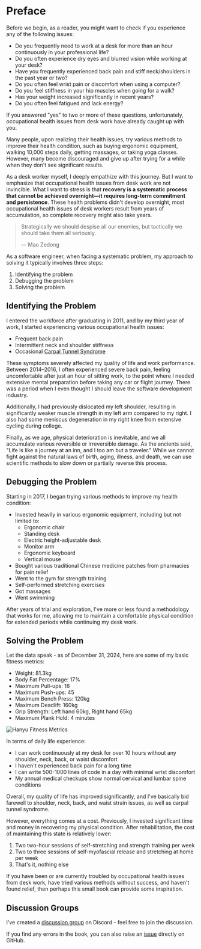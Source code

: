 # Preface

Before we begin, as a reader, you might want to check if you experience any of
the following issues:

- Do you frequently need to work at a desk for more than an hour continuously in
  your professional life?
- Do you often experience dry eyes and blurred vision while working at your
  desk?
- Have you frequently experienced back pain and stiff neck/shoulders in the past
  year or two?
- Do you often feel wrist pain or discomfort when using a computer?
- Do you feel stiffness in your hip muscles when going for a walk?
- Has your weight increased significantly in recent years?
- Do you often feel fatigued and lack energy?

If you answered "yes" to two or more of these questions, unfortunately,
occupational health issues from desk work have already caught up with you.

Many people, upon realizing their health issues, try various methods to improve
their health condition, such as buying ergonomic equipment, walking 10,000 steps
daily, getting massages, or taking yoga classes. However, many become
discouraged and give up after trying for a while when they don't see significant
results.

As a desk worker myself, I deeply empathize with this journey. But I want to
emphasize that occupational health issues from desk work are not invincible.
What I want to stress is that **recovery is a systematic process that cannot be
achieved overnight—it requires long-term commitment and persistence**. These
health problems didn't develop overnight, most occupational health issues of
desk workers result from years of accumulation, so complete recovery might also
take years.

> Strategically we should despise all our enemies, but tactically we should
> take them all seriously.
>
> — Mao Zedong

As a software engineer, when facing a systematic problem, my approach to solving
it typically involves three steps:

1. Identifying the problem
2. Debugging the problem
3. Solving the problem

## Identifying the Problem

I entered the workforce after graduating in 2011, and by my third year of work,
I started experiencing various occupational health issues:

- Frequent back pain
- Intermittent neck and shoulder stiffness
- Occasional [Carpal Tunnel
  Syndrome](https://www.mayoclinic.org/diseases-conditions/carpal-tunnel-syndrome/symptoms-causes/syc-20355603)

These symptoms severely affected my quality of life and work performance.
Between 2014–2016, I often experienced severe back pain, feeling uncomfortable
after just an hour of sitting work, to the point where I needed extensive mental
preparation before taking any car or flight journey. There was a period when I
even thought I should leave the software development industry.

Additionally, I had previously dislocated my left shoulder, resulting in
significantly weaker muscle strength in my left arm compared to my right. I also
had some meniscus degeneration in my right knee from extensive cycling during
college.

Finally, as we age, physical deterioration is inevitable, and we all accumulate
various reversible or irreversible damage. As the ancients said, "Life is like a
journey at an inn, and I too am but a traveler." While we cannot fight against
the natural laws of birth, aging, illness, and death, we can use scientific
methods to slow down or partially reverse this process.

## Debugging the Problem

Starting in 2017, I began trying various methods to improve my health condition:

- Invested heavily in various ergonomic equipment, including but not limited to:
  - Ergonomic chair
  - Standing desk
  - Electric height-adjustable desk
  - Monitor arm
  - Ergonomic keyboard
  - Vertical mouse
- Bought various traditional Chinese medicine patches from pharmacies for pain
  relief
- Went to the gym for strength training
- Self-performed stretching exercises
- Got massages
- Went swimming

After years of trial and exploration, I've more or less found a methodology that
works for me, allowing me to maintain a comfortable physical condition for
extended periods while continuing my desk work.

## Solving the Problem

Let the data speak - as of December 31, 2024, here are some of my basic fitness
metrics:

- Weight: 81.3kg
- Body Fat Percentage: 17%
- Maximum Pull-ups: 18
- Maximum Push-ups: 45
- Maximum Bench Press: 120kg
- Maximum Deadlift: 160kg
- Grip Strength: Left hand 60kg, Right hand 65kg
- Maximum Plank Hold: 4 minutes

![Hanyu Fitness Metrics](/static/images/preface/hanyu-fitness-metrics-double-side.webp)

In terms of daily life experience:

- I can work continuously at my desk for over 10 hours without any shoulder,
  neck, back, or waist discomfort
- I haven't experienced back pain for a long time
- I can write 500-1000 lines of code in a day with minimal wrist discomfort
- My annual medical checkups show normal cervical and lumbar spine conditions

Overall, my quality of life has improved significantly, and I've basically bid
farewell to shoulder, neck, back, and waist strain issues, as well as carpal
tunnel syndrome.

However, everything comes at a cost. Previously, I invested significant time and
money in recovering my physical condition. After rehabilitation, the cost of
maintaining this state is relatively lower:

1. Two two-hour sessions of self-stretching and strength training per week
2. Two to three sessions of self-myofascial release and stretching at home per
   week
3. That's it, nothing else

If you have been or are currently troubled by occupational health issues from
desk work, have tried various methods without success, and haven't found relief,
then perhaps this small book can provide some inspiration.

## Discussion Groups

I've created a [discussion group](https://discord.gg/yUtbNAZ3pp) on Discord -
feel free to join the discussion.

If you find any errors in the book, you can also raise an
[issue](https://github.com/debughealth/cn.debug.health/issues) directly on
GitHub.
